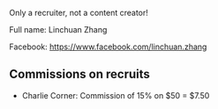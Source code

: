 Only a recruiter, not a content creator!

Full name: Linchuan Zhang

Facebook: https://www.facebook.com/linchuan.zhang

== Commissions on recruits ==

* Charlie Corner: Commission of 15% on $50 = $7.50
